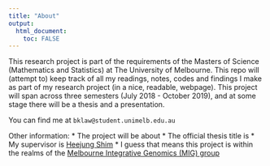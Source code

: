 ---
title: "About"
output:
  html_document:
    toc: FALSE
---

This research project is part of the requirements of the Masters of Science (Mathematics and Statistics) at The University of Melbourne. This repo will (attempt to) keep track of all my readings, notes, codes and findings I make as part of my research project (in a nice, readable, webpage). This project will span across three semesters (July 2018 - October 2019), and at some stage there will be a thesis and a presentation.

You can find me at `bklaw@student.unimelb.edu.au`

Other information:
* The project will be about <blah>
* The official thesis title is <blah>
* My supervisor is [Heejung Shim](https://http://heejungshim.org)
* I guess that means this project is within the realms of the [Melbourne Integrative Genomics (MIG) group](https://research.unimelb.edu.au/integrative-genomics/MIG-home)

